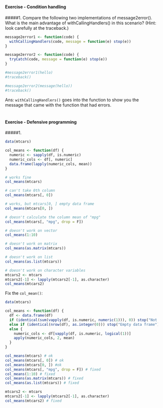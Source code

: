 
#
#### Exercise - Condition handling 

#####1. Compare the following two implementations of message2error(). What is the main advantage of withCallingHandlers() in this scenario? (Hint: look carefully at the traceback.)
```r
message2error1 <- function(code) {
  withCallingHandlers(code, message = function(e) stop(e))
}

message2error2 <- function(code) {
  tryCatch(code, message = function(e) stop(e))
}

#message2error1(hello)
#traceback()

#message2error2(message(hello))
#traceback()
```

Ans: `withCallingHandlers()` goes into the function to show you the message that came with the function that had errors.



#
#
#### Exercise - Defensive programming

#####1. 
```r
data(mtcars)

col_means <- function(df) {
  numeric <- sapply(df, is.numeric)
  numeric_cols <- df[, numeric]
  data.frame(lapply(numeric_cols, mean))
}

# works fine
col_means(mtcars)

# can't take 0th column
col_means(mtcars[, 0])

# works, but mtcars[0, ] empty data frame
col_means(mtcars[0, ])

# doesn't calculate the column mean of "mpg"
col_means(mtcars[, "mpg", drop = F])

# doesn't work on vector
col_means(1:10)

# doesn't work on matrix
col_means(as.matrix(mtcars))

# doesn't work on list
col_means(as.list(mtcars))

# doesn't work on character variables
mtcars2 <- mtcars
mtcars2[-1] <- lapply(mtcars2[-1], as.character)
col_means(mtcars2)
```

Fix the `col_mean()`:
```r
data(mtcars)

col_means <- function(df) {
  df <- data.frame(df)
  if (identical(sum(vapply(df, is.numeric, numeric(1))), 0)) stop("Not numeric values")
  else if (identical(nrow(df), as.integer(0))) stop("Empty data frame")
  else {
    numeric_cols <- df[vapply(df, is.numeric, logical(1))]
    apply(numeric_cols, 2, mean)
  }
}

col_means(mtcars) # ok
col_means(mtcars[, 0]) # ok
col_means(mtcars[0, ]) #ok
col_means(mtcars[, "mpg", drop = F]) # fixed
col_means(1:10) # fixed
col_means(as.matrix(mtcars)) # fixed
col_means(as.list(mtcars)) # fixed

mtcars2 <- mtcars
mtcars2[-1] <- lapply(mtcars2[-1], as.character)
col_means(mtcars2) # fixed
```

